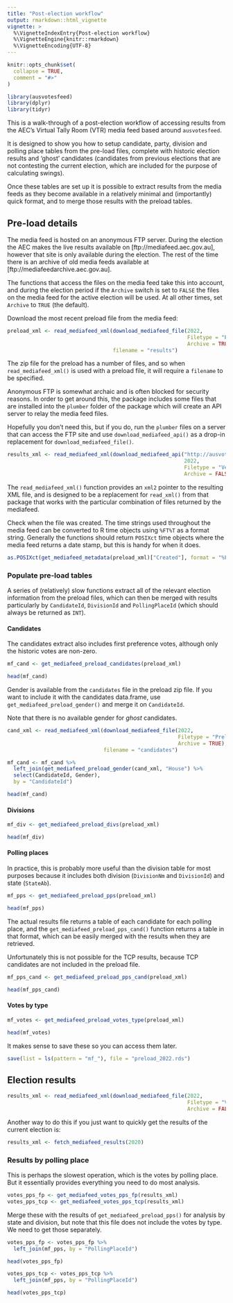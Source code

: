 ```yaml
---
title: "Post-election workflow"
output: rmarkdown::html_vignette
vignette: >
  %\VignetteIndexEntry{Post-election workflow}
  %\VignetteEngine{knitr::rmarkdown}
  %\VignetteEncoding{UTF-8}
---
```


```r
knitr::opts_chunk$set(
  collapse = TRUE,
  comment = "#>"
)
```

```r
library(ausvotesfeed)
library(dplyr)
library(tidyr)
```

This is a walk-through of a post-election workflow of accessing results from the AEC's Virtual Tally Room (VTR) media feed based around `ausvotesfeed`.

It is designed to show you how to setup candidate, party, division and polling place tables from the pre-load files, complete with historic election results and 'ghost' candidates (candidates from previous elections that are not contesting the current election, which are included for the purpose of calculating swings).

Once these tables are set up it is possible to extract results from the media feeds as they become available in a relatively minimal and (importantly) quick format, and to merge those results with the preload tables.

## Pre-load details

The media feed is hosted on an anonymous FTP server. During the election the AEC makes the live results available on [ftp://mediafeed.aec.gov.au], however that site is only available during the election. The rest of the time there is an archive of old media feeds available at [ftp://mediafeedarchive.aec.gov.au]. 

The functions that access the files on the media feed take this into account, and during the election period if the `Archive` switch is set to `FALSE` the files on the media feed for the active election will be used. At all other times, set `Archive` to `TRUE` (the default). 

Download the most recent preload file from the media feed:

```r
preload_xml <- read_mediafeed_xml(download_mediafeed_file(2022, 
                                                          Filetype = "Preload",
                                                          Archive = TRUE),
                                  filename = "results")
```

The zip file for the preload has a number of files, and so when `read_mediafeed_xml()` is used with a preload file, it will require a `filename` to be specified. 

Anonymous FTP is somewhat archaic and is often blocked for security reasons. In order to get around this, the package includes some files that are installed into the `plumber` folder of the package which will create an API server to relay the media feed files. 

Hopefully you don't need this, but if you do, run the `plumber` files on a server that can access the FTP site and use `download_mediafeed_api()` as a drop-in replacement for `download_mediafeed_file()`.

```r
results_xml <- read_mediafeed_xml(download_mediafeed_api("http://ausvotes.org:7995", 
                                                         2022, 
                                                         Filetype = "Verbose", 
                                                         Archive = FALSE))
```

The `read_mediafeed_xml()` function provides an `xml2` pointer to the resulting XML file, and is designed to be a replacement for `read_xml()` from that package that works with the particular combination of files returned by the mediafeed. 

Check when the file was created. The time strings used throughout the media feed can be converted to R time objects using `%FT%T` as a format string. Generally the functions should return `POSIXct` time objects where the media feed returns a date stamp, but this is handy for when it does.

```r
as.POSIXct(get_mediafeed_metadata(preload_xml)["Created"], format = "%FT%T")
```

### Populate pre-load tables

A series of (relatively) slow functions extract all of the relevant election information from the preload files, which can then be merged with results particularly by `CandidateId`, `DivisionId` and `PollingPlaceId` (which should always be returned as `INT`).

#### Candidates

The candidates extract also includes first preference votes, although only the historic votes are non-zero.

```r
mf_cand <- get_mediafeed_preload_candidates(preload_xml)

head(mf_cand)
```

Gender is available from the `candidates` file in the preload zip file. If you want to include it with the candidates data.frame, use `get_mediafeed_preload_gender()` and merge it on `CandidateId`. 

Note that there is no available gender for _ghost_ candidates.

```r
cand_xml <- read_mediafeed_xml(download_mediafeed_file(2022, 
                                                       Filetype = "Preload",
                                                       Archive = TRUE),
                               filename = "candidates")

mf_cand <- mf_cand %>% 
  left_join(get_mediafeed_preload_gender(cand_xml, "House") %>% 
  select(CandidateId, Gender),
  by = "CandidateId")

head(mf_cand)
```

#### Divisions

```r
mf_div <- get_mediafeed_preload_divs(preload_xml)

head(mf_div)
```

#### Polling places

In practice, this is probably more useful than the division table for most purposes because it includes both division (`DivisionNm` and `DivisionId`) and state (`StateAb`).

```r
mf_pps <- get_mediafeed_preload_pps(preload_xml)

head(mf_pps)
```
The actual results file returns a table of each candidate for each polling place, and the `get_mediafeed_preload_pps_cand()` function returns a table in that format, which can be easily merged with the results when they are retrieved. 

Unfortunately this is not possible for the TCP results, because TCP candidates are not included in the preload file. 
```r
mf_pps_cand <- get_mediafeed_preload_pps_cand(preload_xml)

head(mf_pps_cand)

```


#### Votes by type

```r
mf_votes <- get_mediafeed_preload_votes_type(preload_xml)

head(mf_votes)
```

It makes sense to save these so you can access them later.

```r
save(list = ls(pattern = "mf_"), file = "preload_2022.rds")
```


## Election results

```r
results_xml <- read_mediafeed_xml(download_mediafeed_file(2022, 
                                                          Filetype = "Verbose",
                                                          Archive = FALSE))
```

Another way to do this if you just want to quickly get the results of the current election is:

```r
results_xml <- fetch_mediafeed_results(2020)
```

### Results by polling place

This is perhaps the slowest operation, which is the votes by polling place. But it essentially provides everything you need to do most analysis.

```r
votes_pps_fp <- get_mediafeed_votes_pps_fp(results_xml)
votes_pps_tcp <- get_mediafeed_votes_pps_tcp(results_xml)
```

Merge these with the results of `get_mediafeed_preload_pps()` for analysis by state and division, but note that this file does not include the votes by type. We need to get those separately.

```r
votes_pps_fp <- votes_pps_fp %>% 
  left_join(mf_pps, by = "PollingPlaceId")

head(votes_pps_fp)
```

```r
votes_pps_tcp <- votes_pps_tcp %>% 
  left_join(mf_pps, by = "PollingPlaceId")

head(votes_pps_tcp)
```

